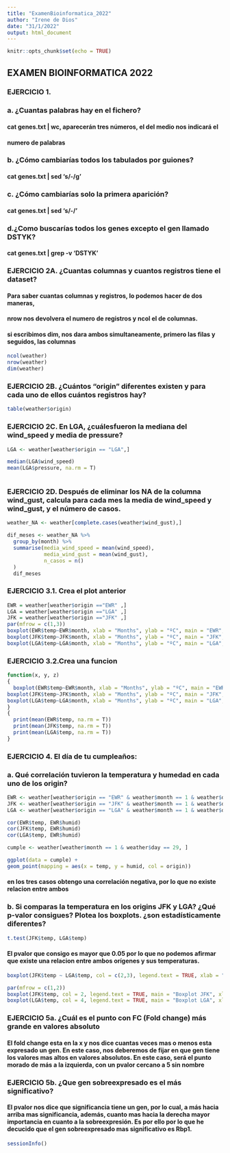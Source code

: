 ```yaml
---
title: "ExamenBioinformatica_2022"
author: "Irene de Dios"
date: "31/1/2022"
output: html_document
---
```


```r
knitr::opts_chunk$set(echo = TRUE)
```

## EXAMEN BIOINFORMATICA 2022
### EJERCICIO 1.
### a. ¿Cuantas palabras hay en el fichero?
#### cat genes.txt | wc, aparecerán tres números, el del medio nos indicará el 
#### numero de palabras

### b. ¿Cómo cambiarías todos los tabulados por guiones?
#### cat genes.txt | sed 's/\t/-/g'

### c. ¿Cómo cambiarías solo la primera aparición?
#### cat genes.txt | sed 's/\t/-/'

### d.¿Como buscarías todos los genes excepto el gen llamado DSTYK?
#### cat genes.txt | grep -v 'DSTYK'


### EJERCICIO 2A. ¿Cuantas columnas y cuantos registros tiene el dataset?
#### Para saber cuantas columnas y registros, lo podemos hacer de dos maneras, 
#### nrow nos devolvera el numero de registros y ncol el de columnas. 
#### si escribimos dim, nos dara ambos simultaneamente, primero las filas y seguidos, las columnas
```r

ncol(weather)
nrow(weather)
dim(weather)

```
### EJERCICIO 2B. ¿Cuántos “origin” diferentes existen y para cada uno de ellos cuántos registros hay?
```r
table(weather$origin)
```

### EJERCICIO 2C.  En LGA,  ¿cuálesfueron la mediana del wind_speed y media de pressure?
```r
LGA <- weather[weather$origin == "LGA",]

median(LGA$wind_speed)
mean(LGA$pressure, na.rm = T)
```
```r

```

### EJERCICIO 2D. Después de eliminar los NA de la columna wind_gust, calcula para cada mes la media de wind_speed y wind_gust, y el número de casos.
```r
weather_NA <- weather[complete.cases(weather$wind_gust),]

dif_meses <- weather_NA %>%
  group_by(month) %>%
  summarise(media_wind_speed = mean(wind_speed),
            media_wind_gust = mean(wind_gust),
            n_casos = n()
  )
  dif_meses
```
### EJERCICIO 3.1. Crea el plot anterior
```r
EWR = weather[weather$origin =="EWR" ,]
LGA = weather[weather$origin =="LGA" ,]
JFK = weather[weather$origin =="JFK" ,]
par(mfrow = c(1,3))
boxplot(EWR$temp~EWR$month, xlab = "Months", ylab = "ºC", main = "EWR", col = 2)
boxplot(JFK$temp~JFK$month, xlab = "Months", ylab = "ºC", main = "JFK", col = 3)
boxplot(LGA$temp~LGA$month, xlab = "Months", ylab = "ºC", main = "LGA", col = 4)


```
### EJERCICIO 3.2.Crea una funcion
```r
function(x, y, z)
{
  boxplot(EWR$temp~EWR$month, xlab = "Months", ylab = "ºC", main = "EWR", col = "red")
boxplot(JFK$temp~JFK$month, xlab = "Months", ylab = "ºC", main = "JFK", col = "green")
boxplot(LGA$temp~LGA$month, xlab = "Months", ylab = "ºC", main = "LGA", col = "blue")
}
{
  print(mean(EWR$temp, na.rm = T))
  print(mean(JFK$temp, na.rm = T))
  print(mean(LGA$temp, na.rm = T))
}
```
### EJERCICIO 4. El día de tu cumpleaños:
### a. Qué correlación tuvieron la temperatura y humedad en cada uno de los origin?
```r
EWR <- weather[weather$origin == "EWR" & weather$month == 1 & weather$day == 29, ]
JFK <- weather[weather$origin == "JFK" & weather$month == 1 & weather$day == 29, ]
LGA <- weather[weather$origin == "LGA" & weather$month == 1 & weather$day == 29, ]

cor(EWR$temp, EWR$humid)
cor(JFK$temp, EWR$humid)
cor(LGA$temp, EWR$humid)

cumple <- weather[weather$month == 1 & weather$day == 29, ]

ggplot(data = cumple) + 
geom_point(mapping = aes(x = temp, y = humid, col = origin))

```
#### en los tres casos obtengo una correlación negativa, por lo que no existe relacion entre ambos

### b. Si comparas la temperatura en los origins JFK y LGA? ¿Qué p-valor consigues? Plotea los boxplots. ¿son estadísticamente diferentes?
```r
t.test(JFK$temp, LGA$temp)

```
#### El pvalor que consigo es mayor que 0.05 por lo que no podemos afirmar que existe una relacion entre ambos orígenes y sus temperaturas. 
```r
boxplot(JFK$temp ~ LGA$temp, col = c(2,3), legend.text = TRUE, xlab = "Temperatura:LGA", ylab = "Temperatura:JFK", main = "Boxplot")

par(mfrow = c(1,2))
boxplot(JFK$temp, col = 2, legend.text = TRUE, main = "Boxplot JFK", xlab = "JFK", ylab = "Temperature")
boxplot(LGA$temp, col = 4, legend.text = TRUE, main = "Boxplot LGA", xlab = "LGA", ylab = "Temperature")
```


### EJERCICIO 5a. ¿Cuál es el punto con FC (Fold change) más grande en valores absoluto
#### El fold change esta en la x y nos dice cuantas veces mas o menos esta expresado un gen. En este caso, nos deberemos de fijar en que gen tiene los valores mas altos en valores absolutos. En este caso, será el punto morado de más a la izquierda, con un pvalor cercano a 5 sin nombre

### EJERCICIO 5b. ¿Que gen sobreexpresado es el más significativo?
####  El pvalor nos dice que significancia tiene un gen, por lo cual, a más hacia arriba mas significancia, además, cuanto mas hacia la derecha mayor importancia en cuanto a la sobreexpresión. Es por ello por lo que he decucido que el gen sobreexpresado mas significativo es Rbp1. 

```r
sessionInfo()
```

